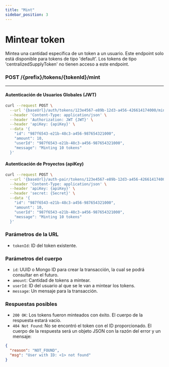 ```yaml
---
title: "Mint"
sidebar_position: 3
---
```


# Mintear token

Mintea una cantidad específica de un token a un usuario. Este endpoint solo está disponible para tokens de tipo 'default'. Los tokens de tipo 'centralizedSupplyToken' no tienen acceso a este endpoint.

### <span>POST</span> /{prefix}/tokens/{tokenId}/mint

---

#### Autenticación de Usuarios Globales (JWT)

```bash
curl --request POST \
  --url '{baseUrl}/auth/tokens/123e4567-e89b-12d3-a456-426614174000/mint' \
  --header 'Content-Type: application/json' \
  --header 'Authorization: JWT {JWT}' \
  --header 'apiKey: {apiKey}' \
  --data '{
    "id": "987f6543-e21b-48c3-a456-987654321000",
    "amount": 10,
    "userId": "987f6543-e21b-48c3-a456-987654321000",
    "message": "Minting 10 tokens"
  }'
```

#### Autenticación de Proyectos (apiKey)

```bash
curl --request POST \
  --url '{baseUrl}/auth-pair/tokens/123e4567-e89b-12d3-a456-426614174000/mint' \
  --header 'Content-Type: application/json' \
  --header 'apiKey: {apiKey}' \
  --header 'secret: {Secret}' \
  --data '{
    "id": "987f6543-e21b-48c3-a456-987654321000",
    "amount": 10,
    "userId": "987f6543-e21b-48c3-a456-987654321000",
    "message": "Minting 10 tokens"
  }'
```

### Parámetros de la URL

- `tokenId`: ID del token existente.

### Parámetros del cuerpo

- `id`: UUID o Mongo ID para crear la transacción, la cual se podrá consultar en el futuro.
- `amount`: Cantidad de tokens a mintear.
- `userId`: ID del usuario al que se le van a mintear los tokens.
- `message`: Un mensaje para la transacción.

### Respuestas posibles

- `200 OK`: Los tokens fueron minteados con éxito. El cuerpo de la respuesta estará vacío.
- `404 Not Found`: No se encontró el token con el ID proporcionado. El cuerpo de la respuesta será un objeto JSON con la razón del error y un mensaje:

```json
{
  "reason": "NOT_FOUND",
  "msg": "User with ID: <1> not found"
}
```
